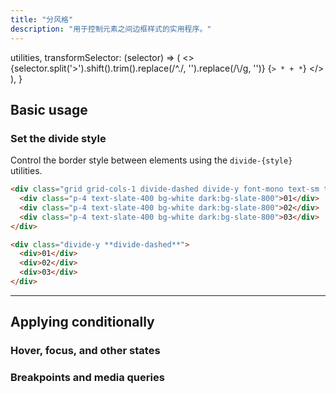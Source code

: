 ```yaml
---
title: "分风格"
description: "用于控制元素之间边框样式的实用程序。"
---
```



  utilities,
  transformSelector: (selector) => (
    <>
      {selector.split('>').shift().trim().replace(/^\./, '').replace(/\\/g, '')} <span className="ml-1 text-purple-300">{`> * + *`}</span>
    </>
  ),
}

## Basic usage

### Set the divide style

Control the border style between elements using the `divide-{style}` utilities.

```html {{ example: { p: 'none' } }}
<div class="grid grid-cols-1 divide-dashed divide-y font-mono text-sm text-center font-bold leading-6 shadow-lg overflow-hidden max-w-sm mx-auto dark:divide-slate-700">
  <div class="p-4 text-slate-400 bg-white dark:bg-slate-800">01</div>
  <div class="p-4 text-slate-400 bg-white dark:bg-slate-800">02</div>
  <div class="p-4 text-slate-400 bg-white dark:bg-slate-800">03</div>
</div>
```

```html
<div class="divide-y **divide-dashed**">
  <div>01</div>
  <div>02</div>
  <div>03</div>
</div>
```

---

## <Heading ignore>Applying conditionally</Heading>

### <Heading ignore>Hover, focus, and other states</Heading>

<HoverFocusAndOtherStates defaultClass="divide-y divide-dashed" featuredClass="divide-solid" />

### <Heading ignore>Breakpoints and media queries</Heading>

<BreakpointsAndMediaQueries defaultClass="divide-y divide-dashed" featuredClass="divide-solid" />
